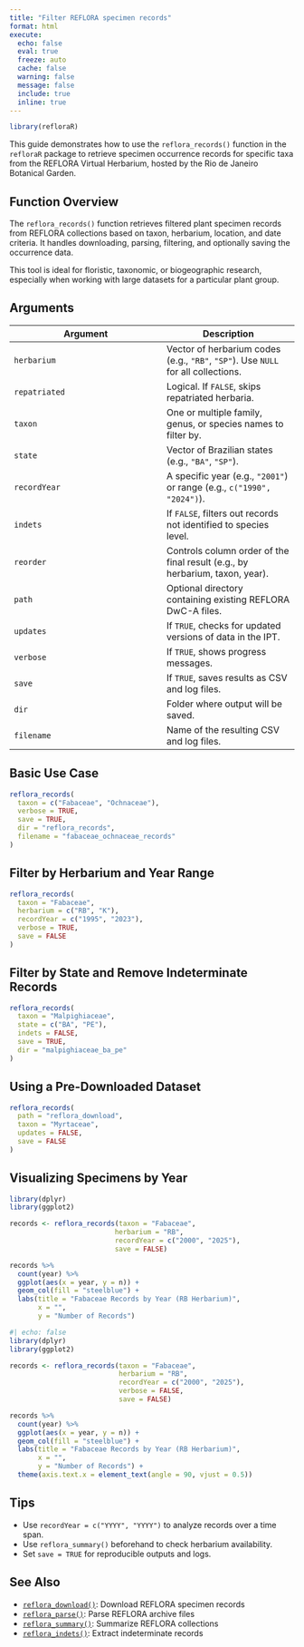 ```yaml
---
title: "Filter REFLORA specimen records"
format: html
execute:
  echo: false
  eval: true
  freeze: auto
  cache: false
  warning: false
  message: false
  include: true
  inline: true
---
```


```r
library(refloraR)
```

This guide demonstrates how to use the `reflora_records()` function in the `refloraR` package to retrieve specimen occurrence records for specific taxa from the REFLORA Virtual Herbarium, hosted by the Rio de Janeiro Botanical Garden.

## Function Overview

The `reflora_records()` function retrieves filtered plant specimen records from REFLORA collections based on taxon, herbarium, location, and date criteria. It handles downloading, parsing, filtering, and optionally saving the occurrence data.

This tool is ideal for floristic, taxonomic, or biogeographic research, especially when working with large datasets for a particular plant group.

## Arguments

| Argument      | Description |
|---------------|-------------|
| `herbarium`   | Vector of herbarium codes (e.g., `"RB"`, `"SP"`). Use `NULL` for all collections. |
| `repatriated` | Logical. If `FALSE`, skips repatriated herbaria. |
| `taxon`       | One or multiple family, genus, or species names to filter by. |
| `state`       | Vector of Brazilian states (e.g., `"BA"`, `"SP"`). |
| `recordYear`  | A specific year (e.g., `"2001"`) or range (e.g., `c("1990", "2024")`). |
| `indets`      | If `FALSE`, filters out records not identified to species level. |
| `reorder`     | Controls column order of the final result (e.g., by herbarium, taxon, year). |
| `path`        | Optional directory containing existing REFLORA DwC-A files. |
| `updates`     | If `TRUE`, checks for updated versions of data in the IPT. |
| `verbose`     | If `TRUE`, shows progress messages. |
| `save`        | If `TRUE`, saves results as CSV and log files. |
| `dir`         | Folder where output will be saved. |
| `filename`    | Name of the resulting CSV and log files. |

## Basic Use Case

```r
reflora_records(
  taxon = c("Fabaceae", "Ochnaceae"),
  verbose = TRUE,
  save = TRUE,
  dir = "reflora_records",
  filename = "fabaceae_ochnaceae_records"
)
```

## Filter by Herbarium and Year Range

```r
reflora_records(
  taxon = "Fabaceae",
  herbarium = c("RB", "K"),
  recordYear = c("1995", "2023"),
  verbose = TRUE,
  save = FALSE
)
```

## Filter by State and Remove Indeterminate Records

```r
reflora_records(
  taxon = "Malpighiaceae",
  state = c("BA", "PE"),
  indets = FALSE,
  save = TRUE,
  dir = "malpighiaceae_ba_pe"
)
```

## Using a Pre-Downloaded Dataset

```r
reflora_records(
  path = "reflora_download",
  taxon = "Myrtaceae",
  updates = FALSE,
  save = FALSE
)
```

## Visualizing Specimens by Year

```r
library(dplyr)
library(ggplot2)

records <- reflora_records(taxon = "Fabaceae", 
                          herbarium = "RB", 
                          recordYear = c("2000", "2025"), 
                          save = FALSE)

records %>%
  count(year) %>%
  ggplot(aes(x = year, y = n)) +
  geom_col(fill = "steelblue") +
  labs(title = "Fabaceae Records by Year (RB Herbarium)",
       x = "",
       y = "Number of Records")
```

```r
#| echo: false
library(dplyr)
library(ggplot2)

records <- reflora_records(taxon = "Fabaceae", 
                           herbarium = "RB", 
                           recordYear = c("2000", "2025"),
                           verbose = FALSE,
                           save = FALSE)

records %>%
  count(year) %>%
  ggplot(aes(x = year, y = n)) +
  geom_col(fill = "steelblue") +
  labs(title = "Fabaceae Records by Year (RB Herbarium)",
       x = "",
       y = "Number of Records") +
  theme(axis.text.x = element_text(angle = 90, vjust = 0.5))
```

## Tips

- Use `recordYear = c("YYYY", "YYYY")` to analyze records over a time span.
- Use `reflora_summary()` beforehand to check herbarium availability.
- Set `save = TRUE` for reproducible outputs and logs.

## See Also

- [`reflora_download()`](/articles/download_reflora_collections.qmd): Download REFLORA specimen records
- [`reflora_parse()`](/articles/parse_reflora_dwca.qmd): Parse REFLORA archive files
- [`reflora_summary()`](/articles/summarize_reflora_collections.qmd): Summarize REFLORA collections
- [`reflora_indets()`](/articles/filter_indeterminate_reflora_specimens.qmd): Extract indeterminate records
